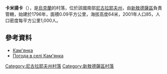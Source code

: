 {{coord|47|31|34|N|31|47|29|E|scale:100000|display=title}}

'''卡米揚卡'''（{{lang-uk|Кам'янка}}），是[[烏克蘭|烏克蘭]]的村落，位於該國南部[[尼古拉耶夫州|尼古拉耶夫州]]，由[[新敖德薩區|新敖德薩區]]負責管轄，始建於1796年，面積0.09平方公里，海拔高度64米，2001年人口85，人口密度每平方公里1,000人。

==參考資料==
* [http://w1.c1.rada.gov.ua/pls/z7502/A005?rdat1=08.11.2011&rf7571=22722 Кам'янка]{{dead link|date=2017年11月 |bot=InternetArchiveBot |fix-attempted=yes }}
* [http://weather.in.ua/ua/nikolaevskaja/9981 Погода в селі Кам'янка] {{Wayback|url=http://weather.in.ua/ua/nikolaevskaja/9981 |date=20160607020428 }}

[[Category:尼古拉耶夫州村落|Category:尼古拉耶夫州村落]]
[[Category:新敖德薩區村落|Category:新敖德薩區村落]]


{{Mykolaiv-geo-stub}}